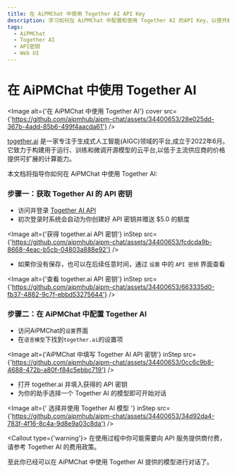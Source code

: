 ```yaml
---
title: 在 AiPMChat 中使用 Together AI API Key
description: 学习如何在 AiPMChat 中配置和使用 Together AI 的API Key，以便开始对话和交互。
tags:
  - AiPMChat
  - Together AI
  - API密钥
  - Web UI
---
```


# 在 AiPMChat 中使用 Together AI

<Image
  alt={'在 AiPMChat 中使用 Together AI'}
  cover
  src={'https://github.com/aipmhub/aipm-chat/assets/34400653/28e025dd-367b-4add-85b6-499f4aacda61'}
/>

[together.ai](https://www.together.ai/) 是一家专注于生成式人工智能(AIGC)领域的平台,成立于2022年6月。 它致力于构建用于运行、训练和微调开源模型的云平台,以低于主流供应商的价格提供可扩展的计算能力。

本文档将指导你如何在 AiPMChat 中使用 Together AI:

<Steps>

### 步骤一：获取 Together AI 的 API 密钥

- 访问并登录 [Together AI API](https://api.together.ai/)
- 初次登录时系统会自动为你创建好 API 密钥并赠送 $5.0 的额度

<Image
  alt={'获得 together.ai API 密钥'}
  inStep
  src={'https://github.com/aipmhub/aipm-chat/assets/34400653/fcdcda9b-8668-4eac-b5cb-04803a888e92'}
/>

- 如果你没有保存，也可以在后续任意时间，通过 `设置` 中的 `API 密钥` 界面查看

<Image
  alt={'查看 together.ai API 密钥'}
  inStep
  src={'https://github.com/aipmhub/aipm-chat/assets/34400653/663335d0-fb37-4882-9c7f-ebbd53275644'}
/>

### 步骤二：在 AiPMChat 中配置 Together AI

- 访问AiPMChat的`设置`界面
- 在`语言模型`下找到`together.ai`的设置项

<Image
  alt={'AiPMChat 中填写 Together AI API 密钥'}
  inStep
  src={'https://github.com/aipmhub/aipm-chat/assets/34400653/0cc6c9b8-4688-472b-a80f-f84c5ebbc719'}
/>

- 打开 together.ai 并填入获得的 API 密钥
- 为你的助手选择一个 Together AI 的模型即可开始对话

<Image
  alt={' 选择并使用 Together AI 模型 '}
  inStep
  src={'https://github.com/aipmhub/aipm-chat/assets/34400653/34d92da4-783f-4f16-8c4a-9d8e9a03c8da'}
/>

<Callout type={'warning'}>
  在使用过程中你可能需要向 API 服务提供商付费，请参考 Together AI 的费用政策。
</Callout>

</Steps>

至此你已经可以在 AiPMChat 中使用 Together AI 提供的模型进行对话了。
